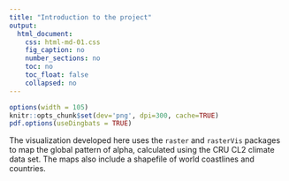 ```yaml
---
title: "Introduction to the project"
output:
  html_document:
    css: html-md-01.css
    fig_caption: no
    number_sections: no
    toc: no
    toc_float: false
    collapsed: no
---
```


```r
options(width = 105)
knitr::opts_chunk$set(dev='png', dpi=300, cache=TRUE)
pdf.options(useDingbats = TRUE)
```

The visualization developed here uses the `raster` and `rasterVis` packages to map the global
pattern of alpha, calculated using the CRU CL2 climate data set.  The maps also include a
shapefile of world coastlines and countries.